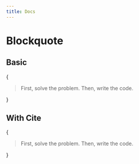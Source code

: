 ---
title: Docs
---



# Blockquote

## Basic

<div className='example-wrapper'>
  {<Blockquote>
    First, solve the problem. Then, write the code.
  </Blockquote>}
</div>

## With Cite

<div className='example-wrapper'>
  {<Blockquote cite='— John Johnson'>
    First, solve the problem. Then, write the code.
  </Blockquote>}
</div>
